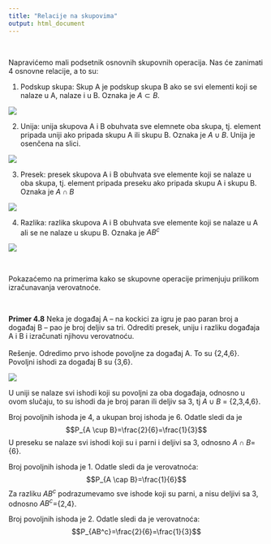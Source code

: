```yaml
---
title: "Relacije na skupovima"
output: html_document
---
```

<br>

Napravićemo mali podsetnik osnovnih skupovnih operacija. Nas će zanimati 4 osnovne relacije, a to su:

1. Podskup skupa: Skup A je podskup skupa B ako se svi elementi koji se nalaze u A, nalaze i u B. Oznaka je $A \subset B$. 

![](podskup.png)

2. Unija: unija skupova A i B obuhvata sve elemnete oba skupa, tj. element pripada uniji ako pripada skupu A ili skupu B. Oznaka je $A \cup B$. Unija je osenčena na slici.

![](unija.png)

3. Presek: presek skupova A i B obuhvata sve elemente koji se nalaze  u oba skupa, tj.  element pripada preseku ako pripada skupu A i skupu B. Oznaka je $A \cap B$


![](presek.png)

4. Razlika: razlika skupova A i B obuhvata sve elemente koji se nalaze u A ali se ne nalaze u skupu B. Oznaka je $AB^c$

![](razlika.png)

<br>

Pokazaćemo na primerima kako se skupovne operacije primenjuju prilikom izračunavanja verovatnoće.

<br>

**Primer 4.8** Neka je događaj A – na kockici za igru je pao paran broj a događaj B – pao je broj deljiv sa tri. Odrediti presek, uniju i razliku događaja A i B i izračunati njihovu verovatnoću.  
<br>
Rešenje. Odredimo prvo ishode povoljne za događaj A. To su {2,4,6}. Povoljni ishodi za događaj B su {3,6}.

![](zad1.png)


U uniji se nalaze svi ishodi koji su povoljni za oba događaja, odnosno u ovom slučaju, to su ishodi da je broj paran ili deljiv sa 3, tj $A \cup B$ = {2,3,4,6}.  

Broj povoljnih ishoda je 4, a ukupan broj ishoda je 6. Odatle sledi da je  
$$P_{A \cup B}=\frac{2}{6}=\frac{1}{3}$$
U preseku se nalaze svi ishodi koji su i parni i deljivi sa 3, odnosno $A \cap B$={6}.  

Broj povoljnih ishoda je 1. Odatle sledi da je verovatnoća:
$$P_{A \cap B}=\frac{1}{6}$$
Za razliku $AB^c$ podrazumevamo sve ishode koji su parni, a nisu deljivi sa 3, odnosno $AB^c$={2,4}.  

Broj povoljnih ishoda je 2. Odatle sledi da je verovatnoća:
$$P_{AB^c}=\frac{2}{6}=\frac{1}{3}$$

